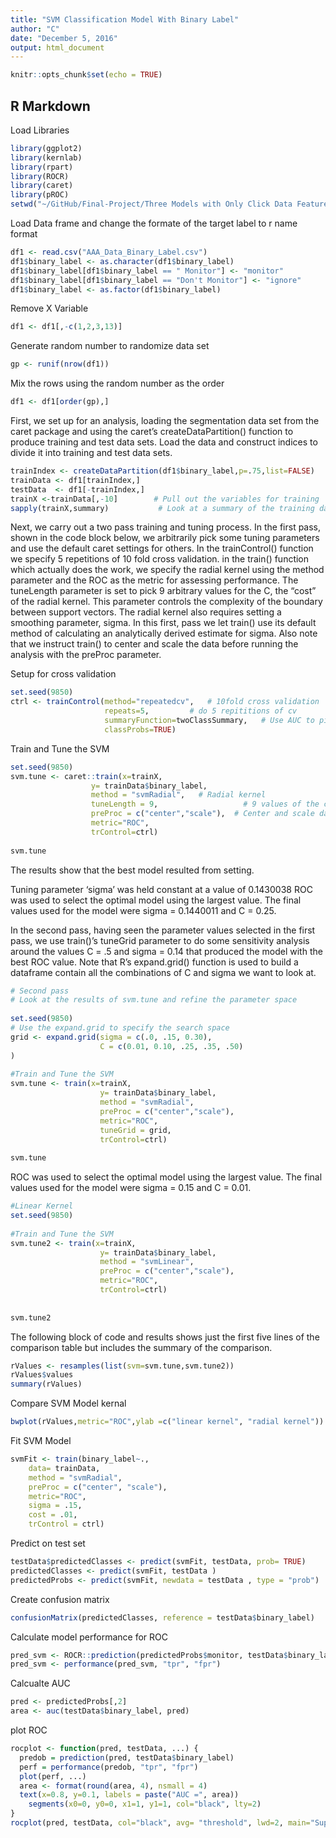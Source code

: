 ```yaml
---
title: "SVM Classification Model With Binary Label"
author: "C"
date: "December 5, 2016"
output: html_document
---
```


```r
knitr::opts_chunk$set(echo = TRUE)
```

## R Markdown

Load Libraries
```r
library(ggplot2)
library(kernlab)
library(rpart)
library(ROCR)
library(caret)
library(pROC)
setwd("~/GitHub/Final-Project/Three Models with Only Click Data Features [Binary Label]")
```

Load Data frame and change the formate of the target label to r name format

```r
df1 <- read.csv("AAA_Data_Binary_Label.csv")
df1$binary_label <- as.character(df1$binary_label)
df1$binary_label[df1$binary_label == " Monitor"] <- "monitor"
df1$binary_label[df1$binary_label == "Don't Monitor"] <- "ignore"
df1$binary_label <- as.factor(df1$binary_label)

```

Remove X Variable

```r

df1 <- df1[,-c(1,2,3,13)]
```

Generate random number to randomize data set

```r
gp <- runif(nrow(df1))

```

Mix the rows using the random number as the order

```r

df1 <- df1[order(gp),]

```


First, we set up for an analysis, loading the segmentation data set from the caret package and using the caret's createDataPartition() function to produce training and test data sets. Load the data and construct indices to divide it into training and test data sets.

```r
trainIndex <- createDataPartition(df1$binary_label,p=.75,list=FALSE)
trainData <- df1[trainIndex,]
testData  <- df1[-trainIndex,]
trainX <-trainData[,-10]        # Pull out the variables for training
sapply(trainX,summary)           # Look at a summary of the training data
```
Next, we carry out a two pass training and tuning process. In the first pass, shown in the code block below, we arbitrarily pick some tuning parameters and use the default caret settings for others. In the trainControl() function we specify 5 repetitions of 10 fold cross validation. in the train() function which actually does the work, we specify the radial kernel using the method parameter and the ROC as the metric for assessing performance. The tuneLength parameter is set to pick 9 arbitrary values for the C, the "cost" of the radial kernel. This parameter controls the complexity of the boundary between support vectors. The radial kernel also requires setting a smoothing parameter, sigma. In this first, pass we let train() use its default method of calculating an analytically derived estimate for sigma. Also note that we instruct train() to center and scale the data before running the analysis with the preProc parameter.


Setup for cross validation

```r
set.seed(9850)
ctrl <- trainControl(method="repeatedcv",   # 10fold cross validation
                     repeats=5,		    # do 5 repititions of cv
                     summaryFunction=twoClassSummary,	# Use AUC to pick the best model
                     classProbs=TRUE)
```
Train and Tune the SVM

```r
set.seed(9850)
svm.tune <- caret::train(x=trainX,
                  y= trainData$binary_label,
                  method = "svmRadial",   # Radial kernel
                  tuneLength = 9,					# 9 values of the cost function
                  preProc = c("center","scale"),  # Center and scale data
                  metric="ROC",
                  trControl=ctrl)
 
svm.tune


```

The results show that the best model resulted from setting.

 
Tuning parameter 'sigma' was held constant at a value of 0.1430038
ROC was used to select the optimal model using  the largest value.
The final values used for the model were sigma = 0.1440011 and C = 0.25. 

In the second pass, having seen the parameter values selected in the first pass, we use train()'s tuneGrid parameter to do some sensitivity analysis around the values C = .5 and sigma = 0.14 that produced the model with the best ROC value. Note that R's expand.grid() function is used to build a dataframe contain all the combinations of C and sigma we want to look at.

```r
# Second pass
# Look at the results of svm.tune and refine the parameter space
 
set.seed(9850)
# Use the expand.grid to specify the search space	
grid <- expand.grid(sigma = c(.0, .15, 0.30),
                    C = c(0.01, 0.10, .25, .35, .50)
)
 
#Train and Tune the SVM
svm.tune <- train(x=trainX,
                    y= trainData$binary_label,
                    method = "svmRadial",
                    preProc = c("center","scale"),
                    metric="ROC",
                    tuneGrid = grid,
                    trControl=ctrl)
 
svm.tune

```
ROC was used to select the optimal model using  the largest value.
The final values used for the model were sigma = 0.15 and C = 0.01. 

```r
#Linear Kernel
set.seed(9850)                     
 
#Train and Tune the SVM
svm.tune2 <- train(x=trainX,
                    y= trainData$binary_label,
                    method = "svmLinear",
                    preProc = c("center","scale"),
                    metric="ROC",
                    trControl=ctrl)	
 
 
svm.tune2
```
The following block of code and results shows just the first five lines of the comparison table but includes the summary of the comparison.

```r
rValues <- resamples(list(svm=svm.tune,svm.tune2))
rValues$values
summary(rValues)
```
Compare SVM Model kernal

```r
bwplot(rValues,metric="ROC",ylab =c("linear kernel", "radial kernel"))

```


Fit SVM Model 

```r
svmFit <- train(binary_label~.,
    data= trainData,
    method = "svmRadial",
    preProc = c("center", "scale"),
    metric="ROC",
    sigma = .15,
    cost = .01,
    trControl = ctrl)


```
Predict on test set

```r
testData$predictedClasses <- predict(svmFit, testData, prob= TRUE)
predictedClasses <- predict(svmFit, testData )
predictedProbs <- predict(svmFit, newdata = testData , type = "prob")
```

Create confusion matrix
```r
confusionMatrix(predictedClasses, reference = testData$binary_label)

```
Calculate model performance for ROC 
```r
pred_svm <- ROCR::prediction(predictedProbs$monitor, testData$binary_label)
pred_svm <- performance(pred_svm, "tpr", "fpr")
```
Calcualte AUC


```r
pred <- predictedProbs[,2]
area <- auc(testData$binary_label, pred)

```

plot ROC

```r
rocplot <- function(pred, testData, ...) {
  predob = prediction(pred, testData$binary_label)
  perf = performance(predob, "tpr", "fpr")
  plot(perf, ...)
  area <- format(round(area, 4), nsmall = 4)
  text(x=0.8, y=0.1, labels = paste("AUC =", area))
    segments(x0=0, y0=0, x1=1, y1=1, col="black", lty=2)
}
rocplot(pred, testData, col="black", avg= "threshold", lwd=2, main="Support Vector Machine ROC Curve")
```


